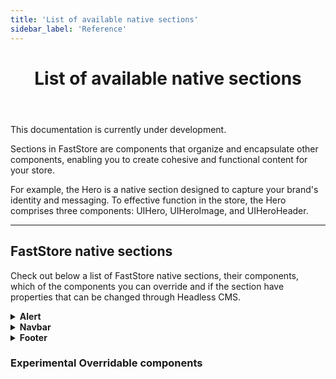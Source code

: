```yaml
---
title: 'List of available native sections'
sidebar_label: 'Reference'
---
```



<header>

# List of available native sections

</header>

<Callout type="warning" emoji="⚠️">
This documentation is currently under development.
</Callout>

Sections in FastStore are components that organize and encapsulate other components, enabling you to create cohesive and functional content for your store.

For example, the Hero is a native section designed to capture your brand's identity and messaging. To effective function in the store, the Hero comprises three components: UIHero, UIHeroImage, and UIHeroHeader.

---

## FastStore native sections
Check out below a list of FastStore native sections, their components, which of the components you can override and if the section have properties that can be changed through Headless CMS.

<details>
<summary><b>Alert</b></summary>

| Type                                                      | Availability                                         |
| :---------------------------------------------------------| :----------------------------------------------------|
| Documentation                                             | [Alert FastStore UI](components/molecules/alert).     |
| Components                                                | `UIAlert`                                            |
| Overridable components                                    | There is no overridable components for this section. |
| Headless CMS: properties customization                    | `Icon` and `dismissible`.                             |

</details>

<details>
<summary><b>Navbar</b></summary>


| Type                                                      | Availability                                         |
| :---------------------------------------------------------| :----------------------------------------------------|
| Documentation                                             | [Navbar FastStore UI](/components/organisms/navbar).     |
| Components                                                | `Logo`, `CartToggle`, `ButtonSignIn`, `NavbarLinks (UINavbarLinks)`, `SearchInput`, `RegionBar`, `Navbar (UINavbar)`, `NavbarSlider (UINavbarSlider)`, `NavbarSliderHeader (UINavbarSliderHeader)`, `NavbarSliderContent  (UINavbarSliderContent)` and `NavbarSliderFooter  (NavbarSliderFooter)`. |
| Overridable components                                    | All components listed above can be override. |
| Headless CMS: properties customization                    | `Logo`,  `Cart Icon`,  `SignInbutton`, `Navlinks`: `RegionBar` (`Icon`), `shouldDisplayRegion` and `Page Links`.                            |

</details>

<details>
<summary><b>Footer</b></summary>


| Type                                                      | Availability                                         |
| :---------------------------------------------------------| :----------------------------------------------------|
| Documentation                                             | Coming soon!     |
| Components                                                | `Footer`, `FooterInfo`, `Incentives`, `PaymentMethods`, `FooterNavigation`: `FooterLinks` and `FooterSocial`. |
| Overridable components                                    | All components listed above can be override. |
| Headless CMS: properties customization                    | `Incentives`,  `FooterLinks`,  `Logo`, `PaymentMethods`: `showPaymentMethods`.                            |

</details>


### Experimental Overridable components